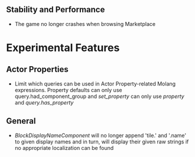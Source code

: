 



## **Stability and Performance**

-   The game no longer crashes when browsing Marketplace

# **Experimental Features**

## **Actor Properties**

-   Limit which queries can be used in Actor Property-related Molang expressions. Property defaults can only use query.had\_component\_group and _set\_property_ can only use _property_ and _query.has\_property_

## **General**

-   _BlockDisplayNameComponent_ will no longer append 'tile.' and '.name' to given display names and in turn, will display their given raw strings if no appropriate localization can be found

